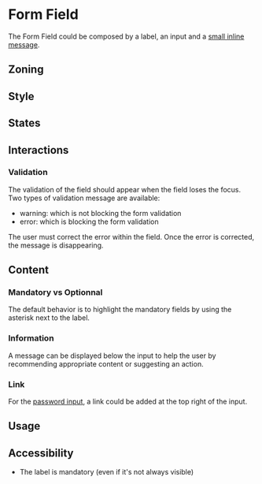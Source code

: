 
<Meta title="Components/Form/Form Field" />

# Form Field

The Form Field could be composed by a label, an input and a [small inline message](/?path=/docs/components-inlinemessage--information). 

## Zoning 

<FigmaImage
	src="https://www.figma.com/file/qc8oUSyVJM67gSsbTShftt/%F0%9F%93%90-Zoning?node-id=349%3A206"
	alt="zoning image for form field"
/>

## Style 

## States

## Interactions

### Validation

The validation of the field should appear when the field loses the focus. Two types of validation message are available: 

- warning: which is not blocking the form validation
- error: which is blocking the form validation

The user must correct the error within the field. Once the error is corrected, the message is disappearing.

<FigmaIframe
	light="https://www.figma.com/file/FaYIWpJeP6LwjWr78L8eAr/Forms?node-id=230%3A229"
	dark="https://www.figma.com/file/FaYIWpJeP6LwjWr78L8eAr/Forms?node-id=342%3A447"
/>

<Canvas>
    <Story story={Stories.FormFieldError} />
</Canvas>

<Canvas>
    <Story story={Stories.FormFieldWarning} />
</Canvas>

## Content

### Mandatory vs Optionnal

The default behavior is to highlight the mandatory fields by using the asterisk next to the label.

<FigmaIframe
	light="https://www.figma.com/file/FaYIWpJeP6LwjWr78L8eAr/Forms?node-id=227%3A98"
	dark="https://www.figma.com/file/FaYIWpJeP6LwjWr78L8eAr/Forms?node-id=342%3A673"
/>

<Canvas>
    <Story story={Stories.FormFieldRequired} />
</Canvas>

### Information

A message can be displayed below the input to help the user by recommending appropriate content or suggesting an action.

<FigmaIframe
	light="https://www.figma.com/file/FaYIWpJeP6LwjWr78L8eAr/Forms?node-id=230%3A188"
	dark="https://www.figma.com/file/FaYIWpJeP6LwjWr78L8eAr/Forms?node-id=342%3A482"
/>

<Canvas>
    <Story story={Stories.FormFieldInformation} />
</Canvas>

### Link

For the [password input](/?path=/docs/components-form-fields-password--default-story), a link could be added at the top right of the input.

<FigmaIframe
	light="https://www.figma.com/file/FaYIWpJeP6LwjWr78L8eAr/Forms?node-id=230%3A404"
	dark="https://www.figma.com/file/FaYIWpJeP6LwjWr78L8eAr/Forms?node-id=342%3A382"
/>

<Canvas>
    <Story story={Stories.FormFieldPassword} />
</Canvas>

## Usage

## Accessibility

- The label is mandatory (even if it's not always visible)


